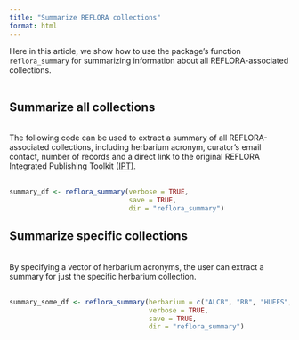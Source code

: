 ```yaml
---
title: "Summarize REFLORA collections"
format: html
---
```


Here in this article, we show how to use the package's function `reflora_summary` for summarizing information about all REFLORA-associated collections.\
\

## Summarize all collections
\
The following code can be used to extract a summary of all REFLORA-associated collections, including herbarium acronym, curator's email contact, number of records and a direct link to the original REFLORA Integrated Publishing Toolkit ([IPT](https://ipt.jbrj.gov.br/reflora)).\
\

``` r
summary_df <- reflora_summary(verbose = TRUE,
                              save = TRUE,
                              dir = "reflora_summary")
```

## Summarize specific collections
\
By specifying a vector of herbarium acronyms, the user can extract a summary for just the specific herbarium collection.\
\

``` r
summary_some_df <- reflora_summary(herbarium = c("ALCB", "RB", "HUEFS", "US", "K"),
                                   verbose = TRUE,
                                   save = TRUE,
                                   dir = "reflora_summary")
```
